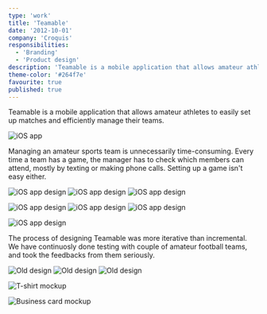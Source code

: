 ```yaml
---
type: 'work'
title: 'Teamable'
date: '2012-10-01'
company: 'Croquis'
responsibilities:
  - 'Branding'
  - 'Product design'
description: 'Teamable is a mobile application that allows amateur athletes to easily set up matches and efficiently manage their teams.'
theme-color: '#264f7e'
favourite: true
published: true
---
```



Teamable is a mobile application that allows amateur athletes to easily set up matches and efficiently manage their teams.

<ImageContainer size='small' noCaption noShadow noBorder>

![iOS app](works-teamable-01.png)

</ImageContainer>

Managing an amateur sports team is unnecessarily time-consuming. Every time a team has a game, the manager has to check which members can attend, mostly by texting or making phone calls. Setting up a game isn't easy either.

<ImageContainer grid={3} noCaption>

![iOS app design](works-teamable-02.png)
![iOS app design](works-teamable-03.png)
![iOS app design](works-teamable-04.png)

</ImageContainer>

<ImageContainer grid={3} noCaption>

![iOS app design](works-teamable-05.png)
![iOS app design](works-teamable-06.png)
![iOS app design](works-teamable-07.png)

</ImageContainer>

<ImageContainer size='small' noCaption noShadow noBorder>

![iOS app design](works-teamable-09.png)

</ImageContainer>

The process of designing Teamable was more iterative than incremental. We have continuosly done testing with couple of amateur football teams, and took the feedbacks from them seriously.

<ImageContainer grid={3} blockCaption="Earlier version of Teamable app" noCaption>

![Old design](works-teamable-10.png)
![Old design](works-teamable-11.png)
![Old design](works-teamable-12.png)

</ImageContainer>


<ImageContainer>

![T-shirt mockup](works-teamable-13.jpg)

</ImageContainer>

<ImageContainer>

![Business card mockup](works-teamable-14.jpg)

</ImageContainer>
